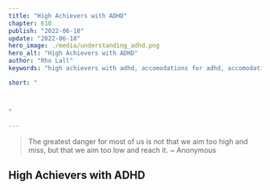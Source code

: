 ```yaml
---
title: "High Achievers with ADHD"
chapter: 610
publish: "2022-06-18"
update: "2022-06-18"
hero_image: ./media/understanding_adhd.png
hero_alt: "High Achievers with ADHD"
author: "Rho Lall"
keywords: "high achievers with adhd, accomodations for adhd, accomodations for students with adhd, accommodations for adhd elementary students"

short: "



"

---
```

> The greatest danger for most of us is not that we aim too high and miss, but that we aim too low and reach it. ~ Anonymous


## High Achievers with ADHD